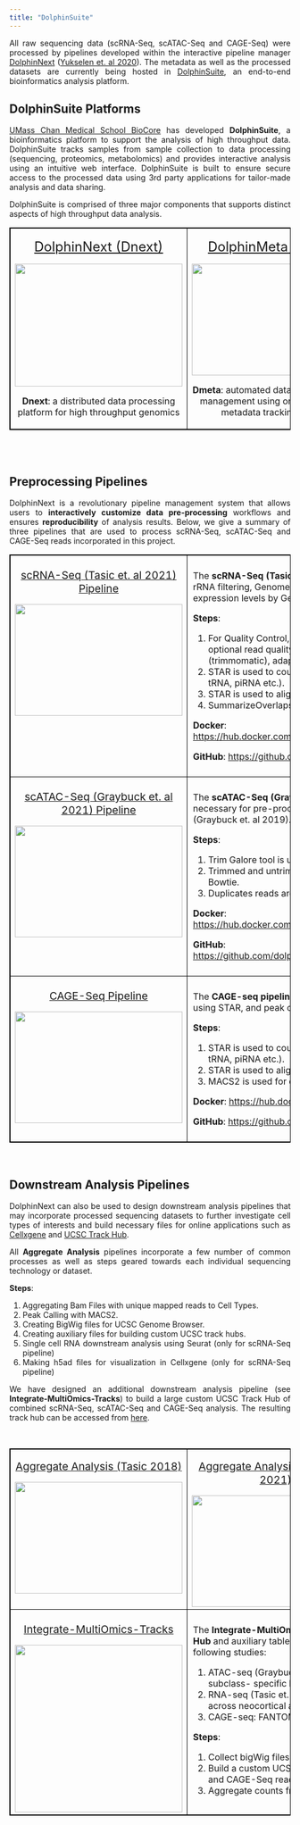 ```yaml
---
title: "DolphinSuite"
---
```


<style>
table, th, td {
  border: 1px solid black;
  border-collapse: collapse;
}
body {
text-align: justify}
</style>

All raw sequencing data (scRNA-Seq, scATAC-Seq and CAGE-Seq) were processed by pipelines developed within the interactive pipeline manager [DolphinNext](./dolphinsuite.html) ([Yukselen et. al 2020](https://bmcgenomics.biomedcentral.com/articles/10.1186/s12864-020-6714-x)). The metadata as well as the processed datasets are currently being hosted in [DolphinSuite](./dolphinsuite.html), an end-to-end bioinformatics analysis platform.

## DolphinSuite Platforms

<a href="https://www.umassmed.edu/biocore/" target="_blank">UMass Chan Medical School BioCore</a> has developed **DolphinSuite**, a bioinformatics platform to support the analysis of high throughput data. DolphinSuite tracks samples from sample collection to data processing (sequencing, proteomics, metabolomics) and provides interactive analysis using an intuitive web interface. DolphinSuite is built to ensure secure access to the processed data using 3rd party applications for tailor-made analysis and data sharing. 

DolphinSuite is comprised of three major components that supports distinct aspects of high throughput data analysis. 
      
<table>
<tbody>
  <tr>
   <td style="text-align:center;width:33%; vertical-align: text-top;"> 
      <p> <a href="https://dnext.dolphinnext.com" target="_blank" style="font-size: 1.5em;">DolphinNext (Dnext)</a> </p>
      <img width="300" height="220" src="./images/dolphinnext.png" class="center">
      <br>
      <p> **Dnext**: a distributed data processing platform for high throughput genomics </p>
   </td>
   <td style="text-align:center;width:33%; vertical-align: text-top;"> 
      <p> <a href="https://dmeta.dolphinnext.com" target="_blank" style="font-size: 1.5em;">DolphinMeta (Dmeta)</a> </p>
      <img width="300" height="200" src="./images/dmeta.png" class="center">
      <br>
      <p> **Dmeta**: automated data processing and management using ontology-based metadata tracking system </p>
   </td>
   <td style="text-align:center; width:33%; vertical-align: text-top;"> 
      <p> <a href="dportal.dolphinnext.com" target="_blank" style="font-size: 1.5em;">DolphinPortal (Dportal)</a> </p>
      <img width="300" height="200" src="./images/dportal.png" class="center">
      <br>
      <p> **Dportal**: a user-friendly and interactive data browser for filtering and querying</p>
   </td>
  </tr>
</tbody>
</table>

<br>
<br>

## Preprocessing Pipelines

DolphinNext is a revolutionary pipeline management system that allows users to <strong>interactively customize data pre-processing</strong> workflows and ensures <strong>reproducibility</strong> of analysis results. Below, we give a summary of three pipelines that are used to process scRNA-Seq, scATAC-Seq and CAGE-Seq reads incorporated in this project. 

<table>
<tbody>
  <tr>
   <td style="text-align:center;width:40%; vertical-align: text-top;"> 
      <p> <a href="https://dnext.dolphinnext.com/index.php?np=1&id=12" target="_blank" style="font-size: 1.2em;">scRNA-Seq (Tasic et. al 2021) Pipeline</a> </p>
      <img width="300" height="200" src="./images/scRNA-Seq pipeline.png" class="center">
      <br>
   </td>
   <td style="width:60%; vertical-align: text-top; padding: 10px"> 
      <p> The <strong>scRNA-Seq (Tasic et. al 2021) pipeline</strong> includes Quality Control, rRNA filtering, Genome Alignment using STAR and estimates gene expression levels by GenomeAlignment Package in R. </p>
      <p> <strong>Steps</strong>: </p>
      <ol>
         <li>For Quality Control, we use FastQC to create qc outputs. There are optional read quality filtering (trimmomatic), read quality trimming (trimmomatic), adapter removal (cutadapt) processes available.</li>
         <li>STAR is used to count or filter out common RNAs (eg. rRNA, miRNA, tRNA, piRNA etc.).</li>
         <li>STAR is used to align RNA-Seq reads to a genome.</li>
         <li>SummarizeOverlaps is used to calculate gene counts.</li>
      </ol>
      <p style="margin : 0; padding-top:0;">**Docker**: <a href="https://hub.docker.com/r/dolphinnext/tasic2018_scrnaseq_pipeline" target="_blank">https://hub.docker.com/r/dolphinnext/tasic2018_scrnaseq_pipeline</a></p>
      <p>**GitHub**: <a href="https://github.com/dolphinnext/tasic2018_scrnaseq_pipeline" target="_blank">https://github.com/dolphinnext/tasic2018_scrnaseq_pipeline</a> </li></p>
   </td>
  </tr>
  <tr>
   <td style="text-align:center;width:40%; vertical-align: text-top;"> 
      <p> <a href="https://dnext.dolphinnext.com/index.php?np=1&id=18" target="_blank" style="font-size: 1.2em;">scATAC-Seq (Graybuck et. al 2021) Pipeline</a> </p>
      <img width="300" height="200" src="./images/scATAC-Seq pipeline.png" class="center">
      <br>
   </td>
   <td style="width:60%; vertical-align: text-top; padding: 10px"> 
      <p> The <strong>scATAC-Seq (Graybuck et. al 2021) pipeline</strong> includes a set of tools necessary for pre-processing ATAC-Seq libraries prepared as in (Graybuck et. al 2019).</p>
      <p> <strong>Steps</strong>: </p>
      <ol>
         <li>Trim Galore tool is used to remove adapters from reads.</li>
         <li>Trimmed and untrimmed reads are aligned to the reference using Bowtie.</li>
         <li>Duplicates reads are deleted using Samtools.</li>
      </ol>
      <p style="margin : 0; padding-top:0;">**Docker**: <a href="https://hub.docker.com/r/dolphinnext/graybuck2019_scatacseq_pipeline " target="_blank">https://hub.docker.com/r/dolphinnext/graybuck2019_scatacseq_pipeline </a></p>
      <p>**GitHub**: <a href="https://github.com/dolphinnext/graybuck2019_scatacseq_pipeline " target="_blank">https://github.com/dolphinnext/graybuck2019_scatacseq_pipeline </a> </li></p>
   </td>
  </tr>
  <tr>
   <td style="text-align:center;width:40%; vertical-align: text-top;"> 
      <p> <a href="https://dnext.dolphinnext.com/index.php?np=1&id=21" target="_blank" style="font-size: 1.2em;">CAGE-Seq Pipeline</a> </p>
      <img width="300" height="200" src="./images/CAGE-Seq pipeline.png" class="center">
      <br>
   </td>
   <td style="width:60%; vertical-align: text-top; padding: 10px"> 
      <p> The <strong>CAGE-seq pipeline</strong> includes rRNA filtering, Genome Alignment using STAR, and peak calling using MACS2. </p>
      <p> <strong>Steps</strong>: </p>
      <ol>
         <li>STAR is used to count or filter out common RNAs (eg. rRNA, miRNA, tRNA, piRNA etc.).</li>
         <li>STAR is used to align RNA-Seq reads to a genome.</li>
         <li>MACS2 is used for calling peaks in aligned bam files.</li>
      </ol>
      <p style="margin : 0; padding-top:0;">**Docker**: <a href="https://hub.docker.com/r/dolphinnext/cageseq_pipeline" target="_blank">https://hub.docker.com/r/dolphinnext/cageseq_pipeline</a></p>
      <p>**GitHub**: <a href="https://github.com/dolphinnext/cageseq_pipeline" target="_blank">https://github.com/dolphinnext/cageseq_pipeline</a> </li></p>
   </td>
  </tr>
</tbody>
</table>

<br>

## Downstream Analysis Pipelines

DolphinNext can also be used to design downstream analysis pipelines that may incorporate processed sequencing datasets to further investigate 
cell types of interests and build necessary files for online applications such as [Cellxgene](./cellxgenebrowse.html) and [UCSC Track Hub](./cellxgenebrowse.html). 

All **Aggregate Analysis** pipelines incorporate a few number of common processes as well as steps geared towards each individual sequencing technology or dataset. 

<p> <strong>Steps</strong>: </p>
<ol>
   <li>Aggregating Bam Files with unique mapped reads to Cell Types.</li>
   <li>Peak Calling with MACS2.</li>
   <li>Creating BigWig files for UCSC Genome Browser.</li>
   <li>Creating auxiliary files for building custom UCSC track hubs.</li>
   <li>Single cell RNA downstream analysis using Seurat (only for scRNA-Seq pipeline)</li>
   <li>Making h5ad files for visualization in Cellxgene (only for scRNA-Seq pipeline)</li>
</ol>

We have designed an additional downstream analysis pipeline (see <strong>Integrate-MultiOmics-Tracks</strong>) to build a large custom UCSC Track Hub of combined scRNA-Seq, scATAC-Seq and CAGE-Seq analysis. The resulting track hub can be accessed from [here](./cellxgenebrowse.html). 

<br>
<table>
<tbody>
  <tr>
    <td style="text-align:center;width:33%; vertical-align: text-top;"> 
      <p> <a href="https://dnext.dolphinnext.com/index.php?np=1&id=20" target="_blank" style="font-size: 1.2em;">Aggregate Analysis (Tasic 2018)</a> </p>
      <img width="300" height="200" src="./images/aggregate Tasic.png" class="center">
   </td>
   <td style="text-align:center; width:33%; vertical-align: text-top;"> 
      <p> <a href="https://dnext.dolphinnext.com/index.php?np=1&id=19" target="_blank" style="font-size: 1.2em;">Aggregate Analysis (Graybuck 2021)</a> </p>
      <img width="300" height="200" src="./images/aggregate Graybuck.png" class="center">
   </td>
   <td style="text-align:center;width:33%; vertical-align: text-top;"> 
      <p> <a href="https://dnext.dolphinnext.com/index.php?np=1&id=22" target="_blank" style="font-size: 1.2em;">Cage-Seq Aggregate Analysis</a> </p>
      <img width="300" height="200" src="./images/aggregate CAGE-Seq.png" class="center">
   </td>
  </tr>
  <tr>
   <td style="text-align:center;width:33%; vertical-align: text-top;"> 
      <p> <a href="https://dnext.dolphinnext.com/index.php?np=1&id=23" target="_blank" style="font-size: 1.2em;">Integrate-MultiOmics-Tracks</a> </p>
      <img width="300" height="300" src="./images/multi-omics pipeline.png" class="center">
      <br>
   </td>
   <td colspan=2 style="width:66%; vertical-align: text-top; padding: 10px"> 
      <p> The <strong>Integrate-MultiOmics-Tracks</strong> pipeline generates a custom <strong>USCS Track Hub</strong> and auxiliary tables for interrogating RNA, ATAC and CAGE seq reads from following studies: </p>
      <ol>
         <li>ATAC-seq (Graybuck et. al 2021): Enhancer viruses for combinatorial cell-subclass- specific labeling.</li>
         <li>RNA-seq (Tasic et. al 2018): Shared and distinct transcriptomic cell types across neocortical areas.</li>
         <li>CAGE-seq: FANTOM5 CAGE profiles of human and mouse samples.</li>
      </ol>
      <p> <strong>Steps</strong>: </p>
      <ol>
         <li>Collect bigWig files from DolphinNext runs.</li>
         <li>Build a custom UCSC track hub for all tracks of scRNA-Seq, scATAC-Seq and CAGE-Seq reads</li>
         <li>Aggregate counts from scRNA-seq data for each cell type.</li>
      </ol>
   </td>
  </tr>
</tbody>
</table>
<br>
